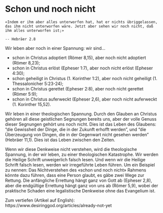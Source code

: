 # Schon und noch nicht  {#schon-und-noch-nicht}


```block
«Indem er ihm aber alles unterworfen hat, hat er nichts übriggelassen, das ihm nicht unterworfen wäre. Jetzt aber sehen wir noch nicht, daß ihm alles unterworfen ist;»

-- Hebräer 2.8
```



Wir leben aber noch in einer Spannung: wir sind...

- schon in Christus adoptiert (Römer 8,15), aber noch nicht adoptiert (Römer 8,23);
- schon in Christus erlöst (Epheser 1:7), aber noch nicht erlöst (Epheser 4:30);
- schon geheiligt in Christus (1. Korinther 1:2), aber noch nicht geheiligt (1. Thessalonicher 5:23-24);
- schon in Christus gerettet (Epheser 2:8), aber noch nicht gerettet (Römer 5:9);
- schon in Christus auferweckt (Epheser 2,6), aber noch nicht auferweckt (1. Korinther 15,52).

Wir leben in einer theologischen Spannung. Durch den Glauben an Christus gehören all diese geistlichen Segnungen bereits uns, aber der volle Genuss dieser Segnungen gehört uns noch nicht. Dies ist das Leben des Glaubens: "die Gewissheit der Dinge, die in der Zukunft erhofft werden", und "die Überzeugung von Dingen, die in der Gegenwart nicht gesehen werden" (Hebräer 11,1). Dies ist das Leben zwischen den Zeiten.

Wenn wir diese Denkweise nicht verstehen, wird die theologische Spannung, in der wir leben, zu einer theologischen Katastrophe. Wir werden die Heilige Schrift unweigerlich falsch lesen. Und wenn wir die Heilige Schrift falsch lesen, werden wir irregeführte Leben führen. Um ein Beispiel zu nennen: Das Nichtverstehen des «schon und noch nicht» Rahmens könnte dazu führen, dass eine Person glaubt, es gäbe zwei Wege zur Rettung. Die anfängliche Errettung hängt ganz von Gott ab (Epheser 2,8), aber die endgültige Errettung hängt ganz von uns ab (Römer 5,9), wobei der praktische Schaden eine legalistische Denkweise ohne das Evangelium ist.

Zum vertiefen (Artikel auf English):
https://www.desiringgod.org/articles/already-not-yet

